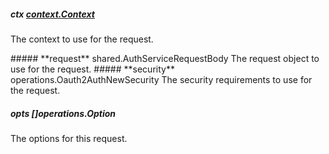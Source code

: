 
##### **ctx** [context.Context](https://pkg.go.dev/context#Context)
The context to use for the request.

<Collapsible>
    ##### **request** shared.AuthServiceRequestBody
    The request object to use for the request.
    <Collapsible.Break/>
    <AuthServiceRequestBody/>
</Collapsible>

<Collapsible>
    ##### **security** operations.Oauth2AuthNewSecurity
    The security requirements to use for the request.
    <Collapsible.Break/>
    <Oauth2AuthNewSecurity/>
</Collapsible>

##### **opts** []operations.Option
The options for this request.


